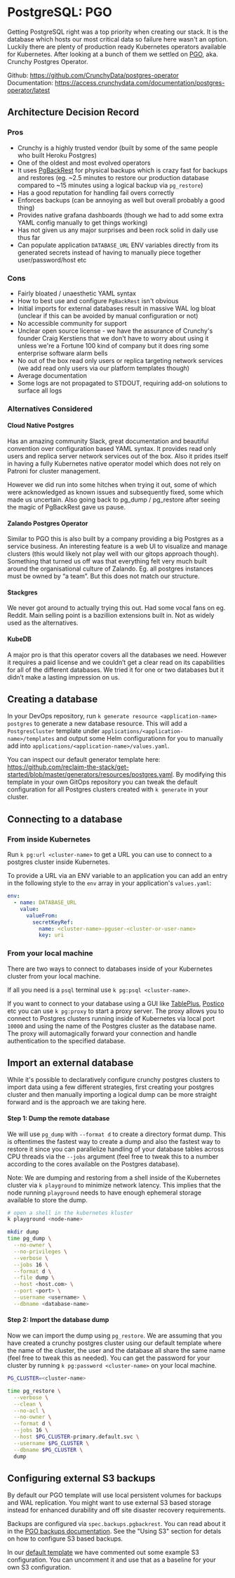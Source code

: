 # PostgreSQL: PGO

Getting PostgreSQL right was a top priority when creating our stack. It is the database which hosts our most critical data so failure here wasn't an option. Luckily there are plenty of production ready Kubernetes operators available for Kubernetes. After looking at a bunch of them we settled on [PGO](https://github.com/CrunchyData/postgres-operator), aka. Crunchy Postgres Operator.

Github: https://github.com/CrunchyData/postgres-operator <br />
Documentation: https://access.crunchydata.com/documentation/postgres-operator/latest

## Architecture Decision Record

### Pros

- Crunchy is a highly trusted vendor (built by some of the same people who built Heroku Postgres)
- One of the oldest and most evolved operators
- It uses [PgBackRest](https://pgbackrest.org/) for physical backups which is crazy fast for backups and restores (eg. ~2.5 minutes to restore our production database compared to ~15 minutes using a logical backup via `pg_restore`)
- Has a good reputation for handling fail overs correctly
- Enforces backups (can be annoying as well but overall probably a good thing)
- Provides native grafana dashboards (though we had to add some extra YAML config manually to get things working)
- Has not given us any major surprises and been rock solid in daily use thus far
- Can populate application `DATABASE_URL` ENV variables directly from its generated secrets instead of having to manually piece together user/password/host etc

### Cons

- Fairly bloated / unaesthetic YAML syntax
- How to best use and configure `PgBackRest` isn't obvious
- Initial imports for external databases result in massive WAL log bloat (unclear if this can be avoided by manual configuration or not)
- No accessible community for support
- Unclear open source license - we have the assurance of Crunchy's founder Craig Kerstiens that we don't have to worry about using it unless we're a Fortune 100 kind of company but it does ring some enterprise software alarm bells
- No out of the box read only users or replica targeting network services (we add read only users via our platform templates though)
- Average documentation
- Some logs are not propagated to STDOUT, requiring add-on solutions to surface all logs

### Alternatives Considered

#### Cloud Native Postgres

Has an amazing community Slack, great documentation and beautiful convention over configuration based YAML syntax. It provides read only users and replica server network services out of the box. Also it prides itself in having a fully Kubernetes native operator model which does not rely on Patroni for cluster management.

However we did run into some hitches when trying it out, some of which were acknowledged as known issues and subsequently fixed, some which made us uncertain. Also going back to pg_dump / pg_restore after seeing the magic of PgBackRest gave us pause.

#### Zalando Postgres Operator

Similar to PGO this is also built by a company providing a big Postgres as a service business. An interesting feature is a web UI to visualize and manage clusters (this would likely not play well with our gitops approach though). Something that turned us off was that everything felt very much built around the organisational culture of Zalando. Eg. all postgres instances must be owned by “a team”. But this does not match our structure.

#### Stackgres

We never got around to actually trying this out. Had some vocal fans on eg. Reddit. Main selling point is a bazillion extensions built in. Not as widely used as the alternatives.

#### KubeDB

A major pro is that this operator covers all the databases we need. However it requires a paid license and we couldn’t get a clear read on its capabilities for all of the different databases. We tried it for one or two databases but it didn’t make a lasting impression on us.

## Creating a database

In your DevOps repository, run `k generate resource <application-name> postgres` to generate a new database resource. This will add a `PostgresCluster` template under `applications/<application-name>/templates` and output some Helm configurationn for you to manually add into `applications/<application-name>/values.yaml`.

You can inspect our default generator template here: https://github.com/reclaim-the-stack/get-started/blob/master/generators/resources/postgres.yaml. By modifying this template in your own GitOps repository you can tweak the default configuration for all Postgres clusters created with `k generate` in your cluster.

## Connecting to a database

### From inside Kubernetes

Run `k pg:url <cluster-name>` to get a URL you can use to connect to a postgres cluster inside Kubernetes.

To provide a URL via an ENV variable to an application you can add an entry in the following style to the `env` array in your application's `values.yaml`:

```yaml
env:
  - name: DATABASE_URL
    value:
      valueFrom:
        secretKeyRef:
          name: <cluster-name>-pguser-<cluster-or-user-name>
          key: uri
```

### From your local machine

There are two ways to connect to databases inside of your Kubernetes cluster from your local machine.

If all you need is a `psql` terminal use `k pg:psql <cluster-name>`.

If you want to connect to your database using a GUI like [TablePlus](https://tableplus.com/), [Postico](https://eggerapps.at/postico2/) etc you can use `k pg:proxy` to start a proxy server. The proxy allows you to connect to Postgres clusters running inside of Kubernetes via local port `10000` and using the name of the Postgres cluster as the database name. The proxy will automagically forward your connection and handle authentication to the specified database.

## Import an external database

While it's possible to declaratively configure crunchy postgres clusters to import data using a few different strategies, first creating your postgres cluster and then manually importing a logical dump can be more straight forward and is the approach we are taking here.

#### Step 1: Dump the remote database

We will use `pg_dump` with `--format d` to create a directory format dump. This is oftentimes the fastest way to create a dump and also the fastest way to restore it since you can parallelize handling of your database tables across CPU threads via the `--jobs` argument (feel free to tweak this to a number according to the cores available on the Postgres database).

Note: We are dumping and restoring from a shell inside of the Kubernetes cluster via `k playground` to minimize network latency. This implies that the node running `playground` needs to have enough ephemeral storage available to store the dump.

```bash
# open a shell in the kubernetes kluster
k playground <node-name>

mkdir dump
time pg_dump \
  --no-owner \
  --no-privileges \
  --verbose \
  --jobs 16 \
  --format d \
  --file dump \
  --host <host.com> \
  --port <port> \
  --username <username> \
  --dbname <database-name>
```

#### Step 2: Import the database dump

Now we can import the dump using `pg_restore`. We are assuming that you have created a crunchy postgres cluster using our default template where the name of the cluster, the user and the database all share the same name (feel free to tweak this as needed). You can get the password for your cluster by running `k pg:password <cluster-name>` on your local machine.

```bash
PG_CLUSTER=<cluster-name>

time pg_restore \
  --verbose \
  --clean \
  --no-acl \
  --no-owner \
  --format d \
  --jobs 16 \
  --host $PG_CLUSTER-primary.default.svc \
  --username $PG_CLUSTER \
  --dbname $PG_CLUSTER \
  dump
```

## Configuring external S3 backups

By default our PGO template will use local persistent volumes for backups and WAL replication. You might want to use external S3 based storage instead for enhanced durability and off site disaster recovery requirements.

Backups are configured via `spec.backups.pgbackrest`. You can read about it in the [PGO backups documentation](https://access.crunchydata.com/documentation/postgres-operator/latest/tutorial/backups/). See the "Using S3" section for detals on how to configure S3 based backups.

In our [default template](https://github.com/reclaim-the-stack/get-started/blob/master/generators/resources/postgres.yaml) we have commented out some example S3 configuration. You can uncomment it and use that as a baseline for your own S3 configuration.
